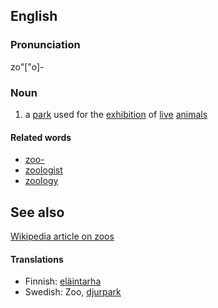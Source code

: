 ==English==
===Pronunciation===
zo"["o]-

===Noun===
# a [[park]] used for the [[exhibition]] of [[live]] [[animal]]s

====Related words====
*[[zoo-]]
*[[zoologist]]
*[[zoology]]

==See also==
[[en:zoo|Wikipedia article on zoos]]

====Translations====
*Finnish: [[eläintarha]]
*Swedish: Zoo, [[djurpark]]